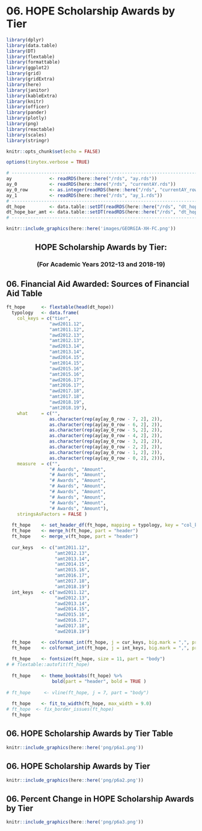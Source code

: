 # 06. HOPE Scholarship Awards by Tier

```r
library(dplyr)
library(data.table)
library(DT)
library(flextable)
library(formattable)
library(ggplot2)
library(grid)
library(gridExtra)
library(here)
library(janitor)
library(kableExtra)
library(knitr)
library(officer)
library(pander)
library(plotly)
library(png)
library(reactable)
library(scales)
library(stringr)
```

```r
knitr::opts_chunk$set(echo = FALSE)
```

```r
options(tinytex.verbose = TRUE)
```

```r
# ------------------------------------------------------------------------------
ay              <- readRDS(here::here("/rds", "ay.rds"))
ay_0            <- readRDS(here::here("/rds", "currentAY.rds"))
ay_0_row        <- as.integer(readRDS(here::here("/rds", "currentAY_row.rds")))
ay_1            <- readRDS(here::here("/rds", "ay_1.rds"))
# ------------------------------------------------------------------------------
dt_hope         <- data.table::setDT(readRDS(here::here("/rds", "dt_hope.rds")))
dt_hope_bar_amt <- data.table::setDT(readRDS(here::here("/rds", "dt_hope_bar_amt.rds")))
# ------------------------------------------------------------------------------
```

```r
knitr::include_graphics(here::here('images/GEORGIA-XH-FC.png'))
```
<h2><center><b>HOPE Scholarship Awards by Tier:</b></center></h2>
<h3><center><b>(For Academic Years 2012-13 and 2018-19)</b></center></h3>

## 06. Financial Aid Awarded: Sources of Financial Aid Table
```r
ft_hope      <- flextable(head(dt_hope))
  typology   <- data.frame(
    col_keys = c("tier", 
                "awd2011.12", 
                "amt2011.12", 
                "awd2012.13", 
                "amt2012.13", 
                "awd2013.14", 
                "amt2013.14", 
                "awd2014.15", 
                "amt2014.15", 
                "awd2015.16", 
                "amt2015.16", 
                "awd2016.17", 
                "amt2016.17", 
                "awd2017.18", 
                "amt2017.18", 
                "awd2018.19", 
                "amt2018.19"),
    what     = c("",
                as.character(rep(ay[ay_0_row - 7, 2], 2)),                
                as.character(rep(ay[ay_0_row - 6, 2], 2)),
                as.character(rep(ay[ay_0_row - 5, 2], 2)),
                as.character(rep(ay[ay_0_row - 4, 2], 2)),
                as.character(rep(ay[ay_0_row - 3, 2], 2)),
                as.character(rep(ay[ay_0_row - 2, 2], 2)),
                as.character(rep(ay[ay_0_row - 1, 2], 2)),
                as.character(rep(ay[ay_0_row - 0, 2], 2))),
    measure  = c("",
                "# Awards", "Amount",
                "# Awards", "Amount",
                "# Awards", "Amount",
                "# Awards", "Amount",
                "# Awards", "Amount",
                "# Awards", "Amount",                
                "# Awards", "Amount",
                "# Awards", "Amount"),
    stringsAsFactors = FALSE )
 
  ft_hope    <- set_header_df(ft_hope, mapping = typology, key = "col_keys" )
  ft_hope    <- merge_h(ft_hope, part = "header")
  ft_hope    <- merge_v(ft_hope, part = "header")
 
  cur_keys   <- c("amt2011.12", 
                  "amt2012.13", 
                  "amt2013.14", 
                  "amt2014.15", 
                  "amt2015.16", 
                  "amt2016.17", 
                  "amt2017.18", 
                  "amt2018.19")
  int_keys   <- c("awd2011.12", 
                  "awd2012.13", 
                  "awd2013.14", 
                  "awd2014.15", 
                  "awd2015.16", 
                  "awd2016.17", 
                  "awd2017.18", 
                  "awd2018.19")

  ft_hope    <- colformat_int(ft_hope, j = cur_keys, big.mark = ",", prefix = "$")
  ft_hope    <- colformat_int(ft_hope, j = int_keys, big.mark = ",", prefix = "")
 
  ft_hope    <- fontsize(ft_hope, size = 11, part = "body")
# # flextable::autofit(ft_hope)
 
  ft_hope    <- theme_booktabs(ft_hope) %>%
                 bold(part = "header", bold = TRUE )
 
# ft_hope     <- vline(ft_hope, j = 7, part = "body")
 
  ft_hope    <- fit_to_width(ft_hope, max_width = 9.0)
# ft_hope  <- fix_border_issues(ft_hope)
  ft_hope
```
\elandscape

<!-- ## 06. HOPE Scholarship Awards by Tier Chart -->
<!-- ```{r _6.2-viz-bar, fig.cap='Awd by Tier'} -->
<!-- ggplot(dt_hope_bar_amt,  -->
<!--         aes(fill = tier, y = amt, x = ay)) +  -->
<!--         geom_bar(position = "dodge", stat = "identity") + -->
<!--         theme(axis.text.x = element_text(angle = -90, hjust = 0)) + -->
<!--         scale_y_continuous(labels = dollar_format(prefix = "$")) -->
<!-- ``` -->

## 06. HOPE Scholarship Awards by Tier Table
```r
knitr::include_graphics(here::here('png/p6a1.png'))
```

## 06. HOPE Scholarship Awards by Tier
```r
knitr::include_graphics(here::here('png/p6a2.png'))
```

## 06. Percent Change in HOPE Scholarship Awards by Tier
```r
knitr::include_graphics(here::here('png/p6a3.png'))
```


```{=openxml}
<w:p><w:r><w:br w:type="page"/></w:r></w:p>
```